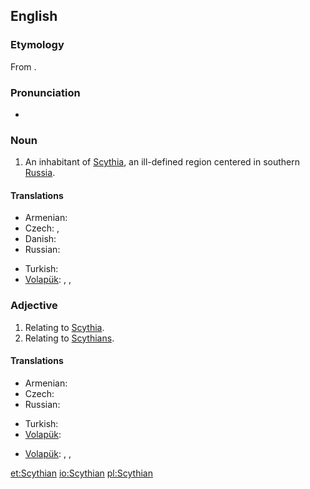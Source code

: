 {{wikipedia}}
==English==

===Etymology===
From {{suffix|Scyth|ian|lang=en}}.

===Pronunciation===
* {{IPA|/ˈsɪðiən/|/ˈsɪθiən/}}

===Noun===
{{en-noun}}

# An inhabitant of [[Scythia]], an ill-defined region centered in southern [[Russia]].

====Translations====
{{trans-top|an inhabitant of Scythia}}
* Armenian: {{t|hy|սկյութ|tr=skyut’}}
* Czech: {{t-|cs|Skyt|m}}, {{t-|cs|Skyth|m}}
* Danish: {{t-|da|skyter|c}}
* Russian: {{t+|ru|скиф|m|tr=skif}}
{{trans-mid}}
* Turkish: {{t|tr|İskitli}}
* [[Volapük]]: {{qualifier|male or female}} {{t|vo|Skütänan}}, {{qualifier|male}} {{t|vo|hi-Skütänan}}, {{qualifier|female}} {{t|vo|ji-Skütänan}}
{{trans-bottom}}

===Adjective===
{{en-adj}}

# Relating to [[Scythia]].
# Relating to [[Scythian]]s.

====Translations====
{{trans-top|of or relating to Scythia}}
* Armenian: {{t|hy|սկյութական|tr=skyut’akan|sc=Armn}}
* Czech: {{t-|cs|skytský|m}}
* Russian: {{t|ru|скифский}}
{{trans-mid}}
* Turkish: {{t|tr|İskit}}
* [[Volapük]]: {{t|vo|Skütänik}}
{{trans-bottom}}

{{trans-top|of or relating to a Scythian, Scythians}}
* [[Volapük]]: {{qualifier|male or female}} {{t|vo|Skütänanik}}, {{qualifier|male}} {{t|vo|hi-Skütänanik}}, {{qualifier|female}} {{t|vo|ji-Skütänanik}}
{{trans-mid}}
{{trans-bottom}}

[[et:Scythian]]
[[io:Scythian]]
[[pl:Scythian]]